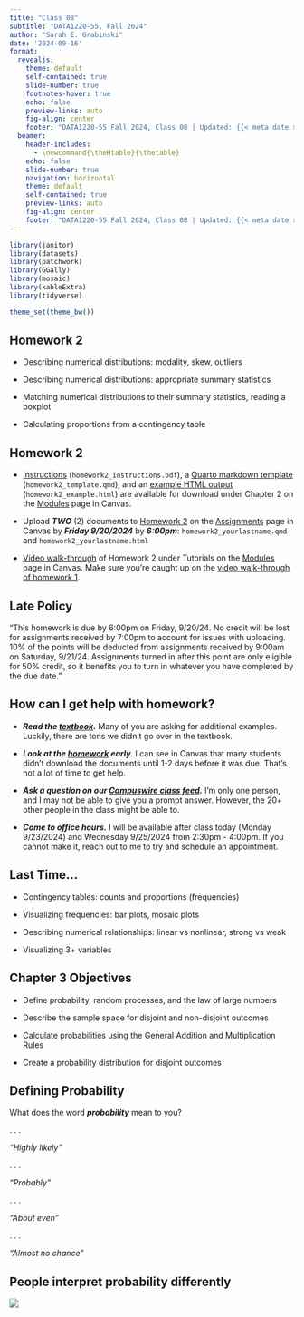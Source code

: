```yaml
---
title: "Class 08"
subtitle: "DATA1220-55, Fall 2024"
author: "Sarah E. Grabinski"
date: '2024-09-16'
format:
  revealjs: 
    theme: default
    self-contained: true
    slide-number: true
    footnotes-hover: true
    echo: false
    preview-links: auto
    fig-align: center
    footer: "DATA1220-55 Fall 2024, Class 08 | Updated: {{< meta date >}} |  [Canvas](https://canvas.jcu.edu/courses/36290) | [Campuswire](https://campuswire.com/c/G6427C531/feed)"
  beamer:
    header-includes: 
      - \newcommand{\theHtable}{\thetable}
    echo: false
    slide-number: true
    navigation: horizontal
    theme: default
    self-contained: true
    preview-links: auto
    fig-align: center
    footer: "DATA1220-55 Fall 2024, Class 08 | Updated: {{< meta date >}} |  [Canvas](https://canvas.jcu.edu/courses/36290) | [Campuswire](https://campuswire.com/c/G6427C531/feed)"
---
```


```r
library(janitor)
library(datasets)
library(patchwork)
library(GGally)
library(mosaic)
library(kableExtra)
library(tidyverse)

theme_set(theme_bw())
```

## Homework 2

-   Describing numerical distributions: modality, skew, outliers

-   Describing numerical distributions: appropriate summary statistics

-   Matching numerical distributions to their summary statistics, reading a boxplot

-   Calculating proportions from a contingency table

## Homework 2 {.smaller}

-   [Instructions](https://canvas.jcu.edu/files/3708401/download?download_frd=1) (`homework2_instructions.pdf`), a [Quarto markdown template](https://canvas.jcu.edu/files/3708307/download?download_frd=1) (`homework2_template.qmd`), and an [example HTML output](https://canvas.jcu.edu/files/3708306/download?download_frd=1) (`homework2_example.html`) are available for download under Chapter 2 on the [Modules](https://canvas.jcu.edu/courses/36290/modules) page in Canvas.

-   Upload ***TWO*** (2) documents to [Homework 2](https://canvas.jcu.edu/courses/36290/assignments/451733) on the [Assignments](https://canvas.jcu.edu/courses/36290/assignments) page in Canvas by ***Friday 9/20/2024*** by ***6:00pm***: `homework2_yourlastname.qmd` and `homework2_yourlastname.html`

-   [Video walk-through](https://canvas.jcu.edu/files/3708369/download?download_frd=1) of Homework 2 under Tutorials on the [Modules](https://canvas.jcu.edu/courses/36290/modules) page in Canvas. Make sure you're caught up on the [video walk-through of homework 1](https://canvas.jcu.edu/files/3695568/download?download_frd=1).

## Late Policy

"This homework is due by 6:00pm on Friday, 9/20/24. No credit will be lost for assignments received by 7:00pm to account for issues with uploading. 10% of the points will be deducted from assignments received by 9:00am on Saturday, 9/21/24. Assignments turned in after this point are only eligible for 50% credit, so it benefits you to turn in whatever you have completed by the due date."

## How can I get help with homework? {.smaller}

-   ***Read the [textbook](https://canvas.jcu.edu/files/3669904/download?download_frd=1).*** Many of you are asking for additional examples. Luckily, there are tons we didn't go over in the textbook.

-   ***Look at the [homework](https://canvas.jcu.edu/courses/36290/assignments/451733) early***. I can see in Canvas that many students didn't download the documents until 1-2 days before it was due. That's not a lot of time to get help.

-   ***Ask a question on our [Campuswire class feed](https://campuswire.com/c/G6427C531/feed).*** I'm only one person, and I may not be able to give you a prompt answer. However, the 20+ other people in the class might be able to.

-   ***Come to office hours.*** I will be available after class today (Monday 9/23/2024) and Wednesday 9/25/2024 from 2:30pm - 4:00pm. If you cannot make it, reach out to me to try and schedule an appointment.

## Last Time...

-   Contingency tables: counts and proportions (frequencies)

-   Visualizing frequencies: bar plots, mosaic plots

-   Describing numerical relationships: linear vs nonlinear, strong vs weak

-   Visualizing 3+ variables

## Chapter 3 Objectives

-   Define probability, random processes, and the law of large numbers

-   Describe the sample space for disjoint and non-disjoint outcomes

-   Calculate probabilities using the General Addition and Multiplication Rules

-   Create a probability distribution for disjoint outcomes

## Defining Probability

What does the word ***probability*** mean to you?

. . .

*"Highly likely"*

. . .

*"Probably"*

. . .

*"About even"*

. . .

*"Almost no chance"*

## People interpret probability differently 

![](https://github.com/sarah-grabinski/data1220-55_fall2024/blob/main/slides/class08/perceptions-of-probability.png?raw=true)
